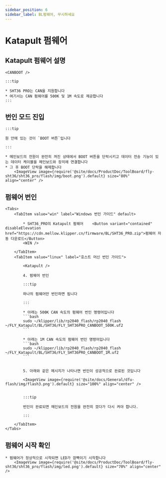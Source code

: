 ```yaml
---
sidebar_position: 6
sidebar_label: BL펌웨어, 무시하세요
---
```







# Katapult 펌웨어

## Katapult 펌웨어 설명

    <CANBOOT />

    :::tip

    * SHT36 PRO는 CAN을 지원합니다
    * 여기서는 CAN 펌웨어를 500K 및 1M 속도로 제공합니다
    :::

## 번인 모드 진입

    :::tip

    원 안에 있는 것이 `BOOT 버튼`입니다

    :::

    * 메인보드의 전원이 완전히 꺼진 상태에서 BOOT 버튼을 단락시키고 데이터 전송 기능이 있는 데이터 케이블을 메인보드와 장치에 연결합니다
    * 그 후 BOOT 단락을 해제합니다
        <ImageView image={require('@site/docs/ProductDoc/ToolBoard/fly-sht36/sht36_pro/flash/img/boot.png').default} size="80%" align="center" />

## 펌웨어 번인
    <Tabs>
        <TabItem value="win" label="Windows 번인 가이드" default>

            * SHT36_PRO의 Katapult 펌웨어    <Button variant="contained" disableElevation href="https://cdn.mellow.klipper.cn/firmware/BL/SHT36_PRO.zip">펌웨어 자동 다운로드</Button>
            <WIN />

        </TabItem>
        <TabItem value="linux" label="호스트 머신 번인 가이드">
            
            <Katapult />

            4. 펌웨어 번인

            :::tip

            하나의 펌웨어만 번인하면 됩니다

            :::

            * 아래는 500K CAN 속도의 펌웨어 번인 명령어입니다
            ```bash
            sudo ~/klipper/lib/rp2040_flash/rp2040_flash ~/FLY_Katapult/BL/SHT36/FLY_SHT36PRO_CANBOOT_500K.uf2
            ```
                       
            * 아래는 1M CAN 속도의 펌웨어 번인 명령어입니다
            ```bash
            sudo ~/klipper/lib/rp2040_flash/rp2040_flash ~/FLY_Katapult/BL/SHT36/FLY_SHT36PRO_CANBOOT_1M.uf2
            ```


            5. 아래와 같은 메시지가 나타나면 번인이 성공적으로 완료된 것입니다

            <ImageView image={require('@site/docs/General/dfu-flash/img/flash3.png').default} size="100%" align="center" />


            :::tip

            번인이 완료되면 메인보드의 전원을 완전히 껐다가 다시 켜야 합니다.

            :::

        </TabItem>
    </Tabs>

## 펌웨어 시작 확인

    * 펌웨어가 정상적으로 시작되면 LED가 깜빡이기 시작합니다
        <ImageView image={require('@site/docs/ProductDoc/ToolBoard/fly-sht36/sht36_pro/flash/img/led.png').default} size="70%" align="center" />